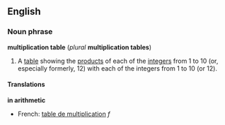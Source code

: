==English==
===Noun phrase===
'''multiplication table''' (''plural'' '''multiplication tables''')

#{{arithmetic}} A [[table]] showing the [[product]]s of each of the [[integer]]s from 1 to 10 (or, especially formerly, 12) with each of the integers from 1 to 10 (or 12).

====Translations====

'''in arithmetic'''
{{top}}
*French: [[table de multiplication]] ''f''
{{mid}}
{{bottom}}